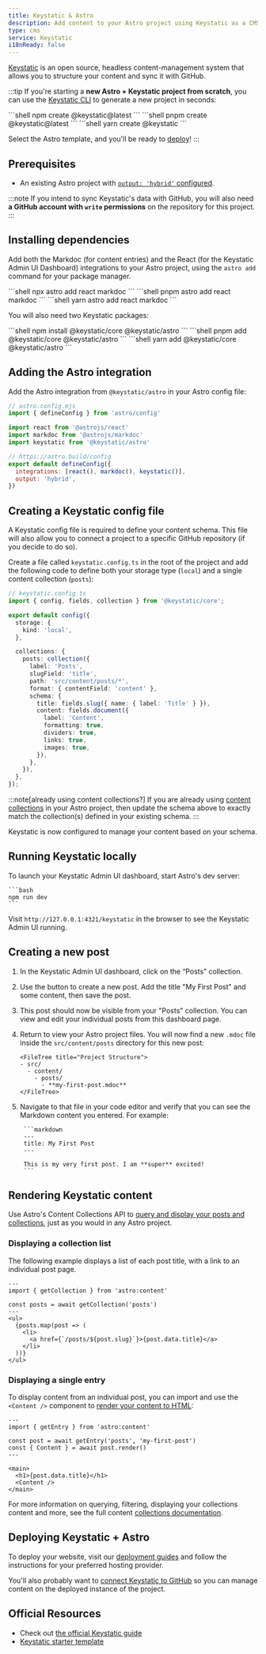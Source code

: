 ```yaml
---
title: Keystatic & Astro
description: Add content to your Astro project using Keystatic as a CMS
type: cms
service: Keystatic
i18nReady: false
---
```


[Keystatic](https://keystatic.com/) is an open source, headless content-management system that allows you to structure your content and sync it with GitHub.

:::tip
If you're starting a **new Astro + Keystatic project from scratch**, you can use the [Keystatic CLI](https://keystatic.com/docs/quick-start#keystatic-cli) to generate a new project in seconds:

<PackageManagerTabs>
  <Fragment slot="npm">
  ```shell
  npm create @keystatic@latest
  ```
  </Fragment>
  <Fragment slot="pnpm">
  ```shell
  pnpm create @keystatic@latest
  ```
  </Fragment>
  <Fragment slot="yarn">
  ```shell
  yarn create @keystatic
  ```
  </Fragment>
</PackageManagerTabs>

Select the Astro template, and you'll be ready to [deploy](#deploying-keystatic--astro)!
:::

## Prerequisites

- An existing Astro project with [`output: 'hybrid'` configured](/en/guides/server-side-rendering/).

:::note
If you intend to sync Keystatic's data with GitHub, you will also need **a GitHub account with `write` permissions** on the repository for this project.
:::

## Installing dependencies

Add both the Markdoc (for content entries) and the React (for the Keystatic Admin UI Dashboard) integrations to your Astro project, using the `astro add` command for your package manager.

<PackageManagerTabs>
  <Fragment slot="npm">
  ```shell
  npx astro add react markdoc
  ```
  </Fragment>
  <Fragment slot="pnpm">
  ```shell
  pnpm astro add react markdoc
  ```
  </Fragment>
  <Fragment slot="yarn">
  ```shell
  yarn astro add react markdoc
  ```
  </Fragment>
</PackageManagerTabs>

You will also need two Keystatic packages:

<PackageManagerTabs>
  <Fragment slot="npm">
  ```shell
  npm install @keystatic/core @keystatic/astro
  ```
  </Fragment>
  <Fragment slot="pnpm">
  ```shell
  pnpm add @keystatic/core @keystatic/astro
  ```
  </Fragment>
  <Fragment slot="yarn">
  ```shell
  yarn add @keystatic/core @keystatic/astro
  ```
  </Fragment>
</PackageManagerTabs>

## Adding the Astro integration

Add the Astro integration from `@keystatic/astro` in your Astro config file:

```js  ins={6} ins=", keystatic()"
// astro.config.mjs
import { defineConfig } from 'astro/config'

import react from '@astrojs/react'
import markdoc from '@astrojs/markdoc'
import keystatic from '@keystatic/astro'

// https://astro.build/config
export default defineConfig({
  integrations: [react(), markdoc(), keystatic()],
  output: 'hybrid',
})
```

## Creating a Keystatic config file

A Keystatic config file is required to define your content schema. This file will also allow you to connect a project to a specific GitHub repository (if you decide to do so).

Create a file called `keystatic.config.ts` in the root of the project and add the following code to define both your storage type (`local`) and a single content collection (`posts`):

```ts {8-25}
// keystatic.config.ts
import { config, fields, collection } from '@keystatic/core';

export default config({
  storage: {
    kind: 'local',
  },

  collections: {
    posts: collection({
      label: 'Posts',
      slugField: 'title',
      path: 'src/content/posts/*',
      format: { contentField: 'content' },
      schema: {
        title: fields.slug({ name: { label: 'Title' } }),
        content: fields.document({
          label: 'Content',
          formatting: true,
          dividers: true,
          links: true,
          images: true,
        }),
      },
    }),
  },
});
```

:::note[already using content collections?]
If you are already using [content collections](/en/guides/content-collections/#defining-collections) in your Astro project, then update the schema above to exactly match the collection(s) defined in your existing schema.
:::

Keystatic is now configured to manage your content based on your schema.

## Running Keystatic locally

To launch your Keystatic Admin UI dashboard, start Astro's dev server:

    ```bash
    npm run dev
    ```

Visit `http://127.0.0.1:4321/keystatic` in the browser to see the Keystatic Admin UI running.

## Creating a new post

1. In the Keystatic Admin UI dashboard, click on the “Posts” collection.

 2. Use the button to create a new post. Add the title "My First Post" and some content, then save the post.
 
 3. This post should now be visible from your "Posts" collection. You can view and edit your individual posts from this dashboard page.
 
 4. Return to view your Astro project files. You will now find a new `.mdoc` file inside the `src/content/posts` directory for this new post:

		<FileTree title="Project Structure">
		- src/
		  - content/
		    - posts/
		      - **my-first-post.mdoc**
		</FileTree>

5. Navigate to that file in your code editor and verify that you can see the Markdown content you entered. For example: 

		```markdown
		---
		title: My First Post
		---
		
		This is my very first post. I am **super** excited!
		```

## Rendering Keystatic content

Use Astro's Content Collections API to [query and display your posts and collections](/en/guides/content-collections/#querying-collections), just as you would in any Astro project.

### Displaying a collection list

The following example displays a list of each post title, with a link to an individual post page.

```tsx {4}
---
import { getCollection } from 'astro:content'

const posts = await getCollection('posts')
---
<ul>
  {posts.map(post => (
    <li>
      <a href={`/posts/${post.slug}`}>{post.data.title}</a>
    </li>
  ))}
</ul>
```

### Displaying a single entry

To display content from an individual post, you can import and use the `<Content />` component to [render your content to HTML](/en/guides/content-collections/#rendering-content-to-html):

```tsx {4-5}
---
import { getEntry } from 'astro:content'

const post = await getEntry('posts', 'my-first-post')
const { Content } = await post.render()
---

<main>
  <h1>{post.data.title}</h1>
  <Content />
</main>

```

For more information on querying, filtering, displaying your collections content and more, see the full content [collections documentation](/en/guides/content-collections/).
## Deploying Keystatic + Astro

To deploy your website, visit our [deployment guides](/en/guides/deploy/) and follow the instructions for your preferred hosting provider.

You'll also probably want to [connect Keystatic to GitHub](https://keystatic.com/docs/connect-to-github) so you can manage content on the deployed instance of the project.

## Official Resources

- Check out [the official Keystatic guide](https://keystatic.com/docs/installation-astro)
- [Keystatic starter template](https://github.com/Thinkmill/keystatic/tree/main/templates/astro)
